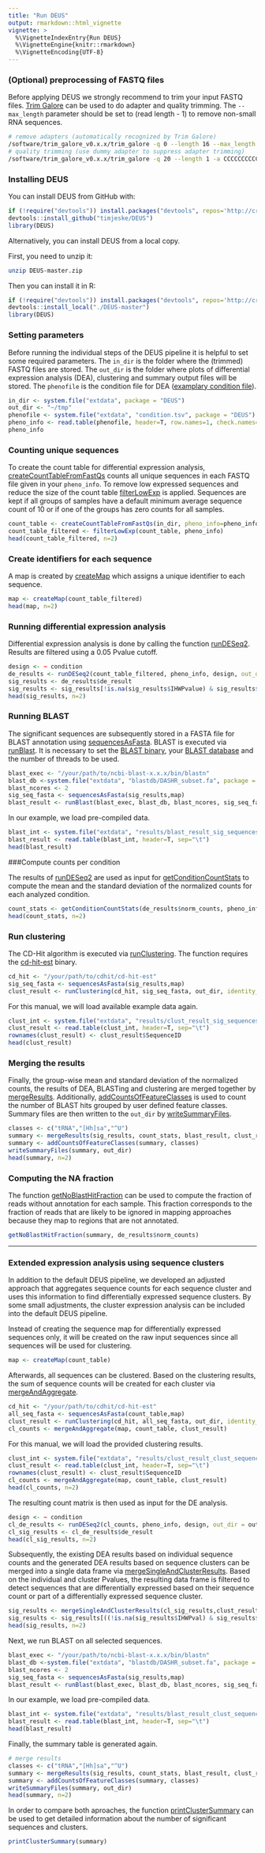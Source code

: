 ```yaml
---
title: "Run DEUS"
output: rmarkdown::html_vignette
vignette: >
  %\VignetteIndexEntry{Run DEUS}
  %\VignetteEngine{knitr::rmarkdown}
  %\VignetteEncoding{UTF-8}
---
```


### (Optional) preprocessing of FASTQ files

Before applying DEUS we strongly recommend to trim your input FASTQ files. 
[Trim Galore](https://www.bioinformatics.babraham.ac.uk/projects/trim_galore/) can be used to do adapter and quality trimming. The `--max_length` parameter should be set to (read length - 1) to remove non-small RNA sequences.

```bash
# remove adapters (automatically recognized by Trim Galore)
/software/trim_galore_v0.x.x/trim_galore -q 0 --length 16 --max_length 49 $in_file -o $out_dir
# quality trimming (use dummy adapter to suppress adapter trimming)
/software/trim_galore_v0.x.x/trim_galore -q 20 --length 1 -a CCCCCCCCCCCCCCCCCCCCCCCCCCCCCCCCCCCCCCCCCCCCCCCCCC --stringency 50 $in_file -o $out_dir
```

### Installing DEUS

You can install DEUS from GitHub with:

```r
if (!require("devtools")) install.packages("devtools", repos='http://cran.us.r-project.org')
devtools::install_github("timjeske/DEUS")
library(DEUS)
```

Alternatively, you can install DEUS from a local copy.

First, you need to unzip it:

```bash
unzip DEUS-master.zip
```

Then you can install it in R:

```r
if (!require("devtools")) install.packages("devtools", repos='http://cran.us.r-project.org')
devtools::install_local("./DEUS-master")
library(DEUS)
```

### Setting parameters

Before running the individual steps of the DEUS pipeline it is helpful to set some required parameters.
The `in_dir` is the folder where the (trimmed) FASTQ files are stored.
The `out_dir` is the folder where plots of differential expression analysis (DEA), clustering and summary output files will be stored.
The `phenofile` is the condition file for DEA ([examplary condition file](DEUS.html#preparing-a-condition-file)).

```r
in_dir <- system.file("extdata", package = "DEUS")
out_dir <- "~/tmp"
phenofile <- system.file("extdata", "condition.tsv", package = "DEUS")
pheno_info <- read.table(phenofile, header=T, row.names=1, check.names=FALSE)
pheno_info
```

### Counting unique sequences

To create the count table for differential expression analysis, [createCountTableFromFastQs](../reference/createCountTableFromFastQs.html) counts all unique sequences in each FASTQ file given in your `pheno_info`. To remove low expressed sequences and reduce the size of the count table [filterLowExp](../reference/filterLowExp.html) is applied. Sequences are kept if all groups of samples have a default minimum average sequence count of 10 or if one of the groups has zero counts for all samples.
```r
count_table <- createCountTableFromFastQs(in_dir, pheno_info=pheno_info)
count_table_filtered <- filterLowExp(count_table, pheno_info)
head(count_table_filtered, n=2)
```

### Create identifiers for each sequence

A map is created by [createMap](../reference/createMap.html) which assigns a unique identifier to each sequence.

```r
map <- createMap(count_table_filtered)
head(map, n=2)
```

### Running differential expression analysis

Differential expression analysis is done by calling the function [runDESeq2](../reference/runDESeq2.html). 
Results are filtered using a 0.05 Pvalue cutoff.

```r
design <- ~ condition
de_results <- runDESeq2(count_table_filtered, pheno_info, design, out_dir=out_dir)
sig_results <- de_results$de_result
sig_results <- sig_results[!is.na(sig_results$IHWPvalue) & sig_results$IHWPvalue < 0.05,]
head(sig_results, n=2)
```

### Running BLAST

The significant sequences are subsequently stored in a FASTA file for BLAST annotation using [sequencesAsFasta](../reference/sequencesAsFasta.html).
BLAST is executed via [runBlast](../reference/runBlast.html).
It is necessary to set the [BLAST binary](ftp://ftp.ncbi.nlm.nih.gov/blast/executables/blast+/LATEST/), your [BLAST database](DEUS.html#preparing-a-blast-database) and the number of threads to be used. 

```r
blast_exec <- "/your/path/to/ncbi-blast-x.x.x/bin/blastn"
blast_db <-system.file("extdata", "blastdb/DASHR_subset.fa", package = "DEUS")
blast_ncores <- 2
sig_seq_fasta <- sequencesAsFasta(sig_results,map)
blast_result <- runBlast(blast_exec, blast_db, blast_ncores, sig_seq_fasta) 
```

In our example, we load pre-compiled data.

```r
blast_int <- system.file("extdata", "results/blast_result_sig_sequences.tsv", package="DEUS")
blast_result <- read.table(blast_int, header=T, sep="\t")
head(blast_result)
```

###Compute counts per condition

The results of [runDESeq2](../reference/runDESeq2.html) are used as input for [getConditionCountStats](../reference/getConditionCountStats.html) to compute the mean and the standard deviation of the normalized counts for each analyzed condition.

```r
count_stats <- getConditionCountStats(de_results$norm_counts, pheno_info)
head(count_stats, n=2)
```

### Run clustering

The CD-Hit algorithm is executed via [runClustering](../reference/runClustering.html).
The function requires the [cd-hit-est](http://weizhongli-lab.org/cd-hit/) binary.

```r
cd_hit <- "/your/path/to/cdhit/cd-hit-est"
sig_seq_fasta <- sequencesAsFasta(sig_results,map)
clust_result <- runClustering(cd_hit, sig_seq_fasta, out_dir, identity_cutoff=0.9, length_cutoff=0.9, wordlength=9, map)
```

For this manual, we will load available example data again.
```r
clust_int <- system.file("extdata", "results/clust_result_sig_sequences.tsv", package="DEUS")
clust_result <- read.table(clust_int, header=T, sep="\t")
rownames(clust_result) <- clust_result$SequenceID
head(clust_result)
```

### Merging the results

Finally, the group-wise mean and standard deviation of the normalized counts, the results of DEA, BLASTing and clustering are merged together by [mergeResults](../reference/mergeResults.html).
Additionally, [addCountsOfFeatureClasses](../reference/addCountsOfFeatureClasses.html) is used to count the number of BLAST hits grouped by user defined feature classes.
Summary files are then written to the `out_dir` by [writeSummaryFiles](../reference/writeSummaryFiles.html).
```r
classes <- c("tRNA","[Hh]sa","^U")
summary <- mergeResults(sig_results, count_stats, blast_result, clust_result, map)
summary <- addCountsOfFeatureClasses(summary, classes)
writeSummaryFiles(summary, out_dir)
head(summary, n=2)
```

### Computing the NA fraction

The function [getNoBlastHitFraction](../reference/getNoBlastHitFraction.html) can be used to compute the fraction of reads without annotation for each sample. 
This fraction corresponds to the fraction of reads that are likely to be ignored in mapping approaches because they map to regions that are not annotated. 

```r
getNoBlastHitFraction(summary, de_results$norm_counts)
```
___

### Extended expression analysis using sequence clusters

In addition to the default DEUS pipeline, we developed an adjusted approach that aggregates sequence counts for each sequence cluster and uses this information to find differentially expressed sequence clusters. By some small adjustments, the cluster expression analysis can be included into the default DEUS pipeline.

Instead of creating the sequence map for differentially expressed sequences only, it will be created on the raw input sequences since all sequences will be used for clustering.
```r
map <- createMap(count_table)
```

Afterwards, all sequences can be clustered.
Based on the clustering results, the sum of sequence counts will be created for each cluster via [mergeAndAggregate](../reference/mergeAndAggregate.html).

```r
cd_hit <- "/your/path/to/cdhit/cd-hit-est"
all_seq_fasta <- sequencesAsFasta(count_table,map)
clust_result <- runClustering(cd_hit, all_seq_fasta, out_dir, identity_cutoff=0.9, length_cutoff=0.9, wordlength=9, map)
cl_counts <- mergeAndAggregate(map, count_table, clust_result)
```

For this manual, we will load the provided clustering results.

```r
clust_int <- system.file("extdata", "results/clust_result_clust_sequences.tsv", package="DEUS")
clust_result <- read.table(clust_int, header=T, sep="\t")
rownames(clust_result) <- clust_result$SequenceID
cl_counts <- mergeAndAggregate(map, count_table, clust_result)
head(cl_counts, n=2)
```


The resulting count matrix is then used as input for the DE analysis. 
```r
design <- ~ condition
cl_de_results <- runDESeq2(cl_counts, pheno_info, design, out_dir = out_dir, prefix = "Cluster")
cl_sig_results <- cl_de_results$de_result
head(cl_sig_results, n=2)
```

Subsequently, the existing DEA results based on individual sequence counts and the generated DEA results based on sequence clusters can be merged into a single data frame via [mergeSingleAndClusterResults](../reference/mergeSingleAndClusterResults.html).
Based on the individual and cluster Pvalues, the resulting data frame is filtered to detect sequences that are differentially expressed based on their sequence count or part of a differentially expressed sequence cluster.
```r
sig_results <- mergeSingleAndClusterResults(cl_sig_results,clust_result,sig_results,map)
sig_results <- sig_results[((!is.na(sig_results$IHWPval) & sig_results$IHWPval < 0.05) | (!is.na(sig_results$Cl_IHWPval) & sig_results$Cl_IHWPval < 0.05)),]
head(sig_results, n=2)
```

Next, we run BLAST on all selected sequences.

```r
blast_exec <- "/your/path/to/ncbi-blast-x.x.x/bin/blastn"
blast_db <-system.file("extdata", "blastdb/DASHR_subset.fa", package = "DEUS")
blast_ncores <- 2
sig_seq_fasta <- sequencesAsFasta(sig_results,map)
blast_result <- runBlast(blast_exec, blast_db, blast_ncores, sig_seq_fasta) 
```

In our example, we load pre-compiled data.

```r
blast_int <- system.file("extdata", "results/blast_result_clust_sequences.tsv", package="DEUS")
blast_result <- read.table(blast_int, header=T, sep="\t")
head(blast_result)
```

Finally, the summary table is generated again.
```r
# merge results
classes <- c("tRNA","[Hh]sa","^U")
summary <- mergeResults(sig_results, count_stats, blast_result, clust_result, map)
summary <- addCountsOfFeatureClasses(summary, classes)
writeSummaryFiles(summary, out_dir)
head(summary, n=2)
```

In order to compare both aproaches, the function [printClusterSummary](../reference/printClusterSummary.html) can be used to get detailed information about the number of significant sequences and clusters.
```r
printClusterSummary(summary)
```
